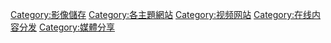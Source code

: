 {{NoteTA
|G1=IT
}}
{{Commons category|Video hosting}}
{{catmore}}

[[Category:影像儲存|Category:影像儲存]]
[[Category:各主題網站|Category:各主題網站]]
[[Category:视频网站|Category:视频网站]]
[[Category:在线内容分发|Category:在线内容分发]]
[[Category:媒體分享|Category:媒體分享]]